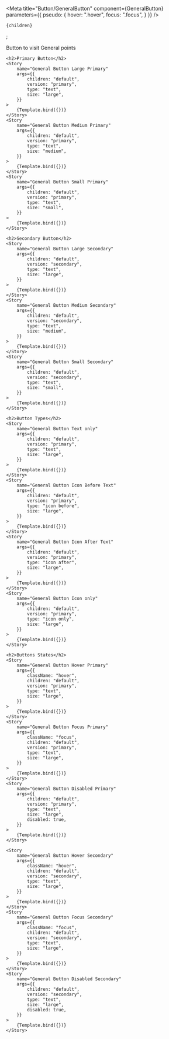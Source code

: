 

<Meta
    title="Button/GeneralButton"
    component={GeneralButton}
    parameters={{
        pseudo: {
            hover: ".hover",
            focus: ".focus",
        }
    }}
/>

    {children}
</GeneralButton>;

<Canvas columns={1}  withSource="open" withToolbar >
    <Title>General Button</Title>
    <Subtitle>Button to visit General points</Subtitle>
    
    <h2>Primary Button</h2>
    <Story
        name="General Button Large Primary"
        args={{
            children: "default",
            version: "primary",
            type: "text",
            size: "large",
        }}
    >
        {Template.bind({})}
    </Story>
    <Story
        name="General Button Medium Primary"
        args={{
            children: "default",
            version: "primary",
            type: "text",
            size: "medium",
        }}
    >
        {Template.bind({})}
    </Story>
    <Story
        name="General Button Small Primary"
        args={{
            children: "default",
            version: "primary",
            type: "text",
            size: "small",
        }}
    >
        {Template.bind({})}
    </Story>
    
    <h2>Secondary Button</h2>
    <Story
        name="General Button Large Secondary"
        args={{
            children: "default",
            version: "secondary",
            type: "text",
            size: "large",
        }}
    >
        {Template.bind({})}
    </Story>
    <Story
        name="General Button Medium Secondary"
        args={{
            children: "default",
            version: "secondary",
            type: "text",
            size: "medium",
        }}
    >
        {Template.bind({})}
    </Story>
    <Story
        name="General Button Small Secondary"
        args={{
            children: "default",
            version: "secondary",
            type: "text",
            size: "small",
        }}
    >
        {Template.bind({})}
    </Story>
    
    <h2>Button Types</h2>
    <Story
        name="General Button Text only"
        args={{
            children: "default",
            version: "primary",
            type: "text",
            size: "large",
        }}
    >
        {Template.bind({})}
    </Story>
    <Story
        name="General Button Icon Before Text"
        args={{
            children: "default",
            version: "primary",
            type: "icon before",
            size: "large",
        }}
    >
        {Template.bind({})}
    </Story>
    <Story
        name="General Button Icon After Text"
        args={{
            children: "default",
            version: "primary",
            type: "icon after",
            size: "large",
        }}
    >
        {Template.bind({})}
    </Story>
    <Story
        name="General Button Icon only"
        args={{
            children: "default",
            version: "primary",
            type: "icon only",
            size: "large",
        }}
    >
        {Template.bind({})}
    </Story>
    
    <h2>Buttons States</h2>
    <Story
        name="General Button Hover Primary"
        args={{
            className: "hover",
            children: "default",
            version: "primary",
            type: "text",
            size: "large",
        }}
    >
        {Template.bind({})}
    </Story>
    <Story
        name="General Button Focus Primary"
        args={{
            className: "focus",
            children: "default",
            version: "primary",
            type: "text",
            size: "large",
        }}
    >
        {Template.bind({})}
    </Story>
    <Story
        name="General Button Disabled Primary"
        args={{
            children: "default",
            version: "primary",
            type: "text",
            size: "large",
            disabled: true,
        }}
    >
        {Template.bind({})}
    </Story>
    
    <Story
        name="General Button Hover Secondary"
        args={{
            className: "hover",
            children: "default",
            version: "secondary",
            type: "text",
            size: "large",
        }}
    >
        {Template.bind({})}
    </Story>
    <Story
        name="General Button Focus Secondary"
        args={{
            className: "focus",
            children: "default",
            version: "secondary",
            type: "text",
            size: "large",
        }}
    >
        {Template.bind({})}
    </Story>
    <Story
        name="General Button Disabled Secondary"
        args={{
            children: "default",
            version: "secondary",
            type: "text",
            size: "large",
            disabled: true,
        }}
    >
        {Template.bind({})}
    </Story>
</Canvas>
